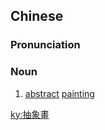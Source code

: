 {{also|抽象画}}
==Chinese==
{{zh-forms|s=抽象画|type=21}}

===Pronunciation===
{{zh-pron
|m=chōuxiànghuà
|c=cau1 zoeng6 waa6-2
|mn=thiu-siōng-ōe
|cat=n
}}

===Noun===
{{zh-noun}}

# [[abstract]] [[painting]]

[[ky:抽象畫]]